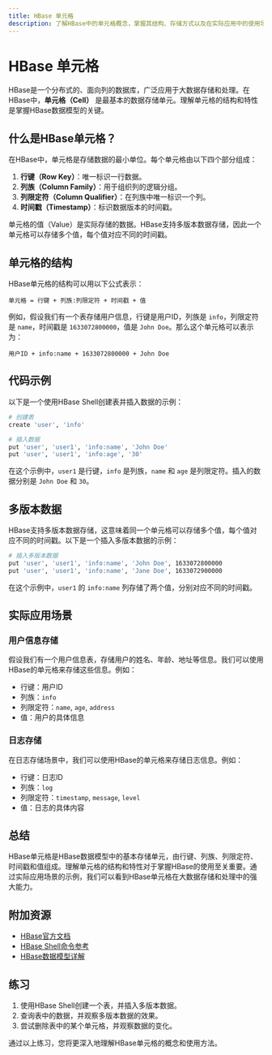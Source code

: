 ```yaml
---
title: HBase 单元格
description: 了解HBase中的单元格概念，掌握其结构、存储方式以及在实际应用中的使用场景。
---
```


# HBase 单元格

HBase是一个分布式的、面向列的数据库，广泛应用于大数据存储和处理。在HBase中，**单元格（Cell）** 是最基本的数据存储单元。理解单元格的结构和特性是掌握HBase数据模型的关键。

## 什么是HBase单元格？

在HBase中，单元格是存储数据的最小单位。每个单元格由以下四个部分组成：

1. **行键（Row Key）**：唯一标识一行数据。
2. **列族（Column Family）**：用于组织列的逻辑分组。
3. **列限定符（Column Qualifier）**：在列族中唯一标识一个列。
4. **时间戳（Timestamp）**：标识数据版本的时间戳。

单元格的值（Value）是实际存储的数据。HBase支持多版本数据存储，因此一个单元格可以存储多个值，每个值对应不同的时间戳。

## 单元格的结构

HBase单元格的结构可以用以下公式表示：

```
单元格 = 行键 + 列族:列限定符 + 时间戳 + 值
```

例如，假设我们有一个表存储用户信息，行键是用户ID，列族是 `info`，列限定符是 `name`，时间戳是 `1633072800000`，值是 `John Doe`。那么这个单元格可以表示为：

```
用户ID + info:name + 1633072800000 + John Doe
```

## 代码示例

以下是一个使用HBase Shell创建表并插入数据的示例：

```bash
# 创建表
create 'user', 'info'

# 插入数据
put 'user', 'user1', 'info:name', 'John Doe'
put 'user', 'user1', 'info:age', '30'
```

在这个示例中，`user1` 是行键，`info` 是列族，`name` 和 `age` 是列限定符。插入的数据分别是 `John Doe` 和 `30`。

## 多版本数据

HBase支持多版本数据存储，这意味着同一个单元格可以存储多个值，每个值对应不同的时间戳。以下是一个插入多版本数据的示例：

```bash
# 插入多版本数据
put 'user', 'user1', 'info:name', 'John Doe', 1633072800000
put 'user', 'user1', 'info:name', 'Jane Doe', 1633072900000
```

在这个示例中，`user1` 的 `info:name` 列存储了两个值，分别对应不同的时间戳。

## 实际应用场景

### 用户信息存储

假设我们有一个用户信息表，存储用户的姓名、年龄、地址等信息。我们可以使用HBase的单元格来存储这些信息。例如：

- 行键：用户ID
- 列族：`info`
- 列限定符：`name`, `age`, `address`
- 值：用户的具体信息

### 日志存储

在日志存储场景中，我们可以使用HBase的单元格来存储日志信息。例如：

- 行键：日志ID
- 列族：`log`
- 列限定符：`timestamp`, `message`, `level`
- 值：日志的具体内容

## 总结

HBase单元格是HBase数据模型中的基本存储单元，由行键、列族、列限定符、时间戳和值组成。理解单元格的结构和特性对于掌握HBase的使用至关重要。通过实际应用场景的示例，我们可以看到HBase单元格在大数据存储和处理中的强大能力。

## 附加资源

- [HBase官方文档](https://hbase.apache.org/book.html)
- [HBase Shell命令参考](https://hbase.apache.org/book.html#shell)
- [HBase数据模型详解](https://hbase.apache.org/book.html#datamodel)

## 练习

1. 使用HBase Shell创建一个表，并插入多版本数据。
2. 查询表中的数据，并观察多版本数据的效果。
3. 尝试删除表中的某个单元格，并观察数据的变化。

通过以上练习，您将更深入地理解HBase单元格的概念和使用方法。
